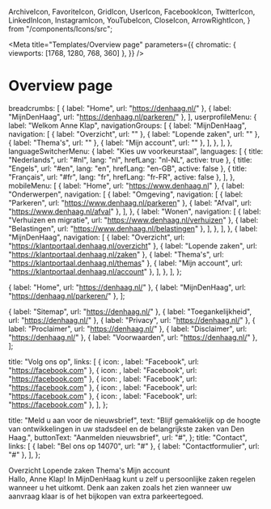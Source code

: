   ArchiveIcon,
  FavoriteIcon,
  GridIcon,
  UserIcon,
  FacebookIcon,
  TwitterIcon,
  LinkedInIcon,
  InstagramIcon,
  YouTubeIcon,
  CloseIcon,
  ArrowRightIcon,
} from "/components/Icons/src";



<Meta
  title="Templates/Overview page"
  parameters={{
    chromatic: { viewports: [1768, 1280, 768, 360] },
  }}
/>

# Overview page

  breadcrumbs: [
    { label: "Home", url: "https://denhaag.nl/" },
    { label: "MijnDenHaag", url: "https://denhaag.nl/parkeren/" },
  ],
  userprofileMenu: {
    label: "Welkom Anne Klap",
    navigationGroups: [
      {
        label: "MijnDenHaag",
        navigation: [
          { label: "Overzicht", url: "" },
          { label: "Lopende zaken", url: "" },
          { label: "Thema's", url: "" },
          { label: "Mijn account", url: "" },
        ],
      },
    ],
  },
  languageSwitcherMenu: {
    label: "Kies uw voorkeurstaal",
    languages: [
      { title: "Nederlands", url: "#nl", lang: "nl", hrefLang: "nl-NL", active: true },
      { title: "Engels", url: "#en", lang: "en", hrefLang: "en-GB", active: false },
      { title: "Français", url: "#fr", lang: "fr", hrefLang: "fr-FR", active: false },
    ],
  },
  mobileMenu: [
    { label: "Home", url: "https://www.denhaag.nl" },
    {
      label: "Onderwerpen",
      navigation: [
        {
          label: "Omgeving",
          navigation: [
            { label: "Parkeren", url: "https://www.denhaag.nl/parkeren" },
            { label: "Afval", url: "https://www.denhaag.nl/afval" },
          ],
        },
        {
          label: "Wonen",
          navigation: [
            { label: "Verhuizen en migratie", url: "https://www.denhaag.nl/verhuizen" },
            { label: "Belastingen", url: "https://www.denhaag.nl/belastingen" },
          ],
        },
      ],
    },
    {
      label: "MijnDenHaag",
      navigation: [
        { label: "Overzicht", url: "https://klantportaal.denhaag.nl/overzicht" },
        { label: "Lopende zaken", url: "https://klantportaal.denhaag.nl/zaken" },
        { label: "Thema's", url: "https://klantportaal.denhaag.nl/themas" },
        { label: "Mijn account", url: "https://klantportaal.denhaag.nl/account" },
      ],
    },
  ],
};

  { label: "Home", url: "https://denhaag.nl/" },
  { label: "MijnDenHaag", url: "https://denhaag.nl/parkeren/" },
];

  { label: "Sitemap", url: "https://denhaag.nl/" },
  { label: "Toegankelijkheid", url: "https://denhaag.nl/" },
  { label: "Privacy", url: "https://denhaag.nl/" },
  { label: "Proclaimer", url: "https://denhaag.nl/" },
  { label: "Disclaimer", url: "https://denhaag.nl/" },
  { label: "Voorwaarden", url: "https://denhaag.nl/" },
];

  title: "Volg ons op",
  links: [
    { icon: <FacebookIcon />, label: "Facebook", url: "https://facebook.com" },
    { icon: <TwitterIcon />, label: "Facebook", url: "https://facebook.com" },
    { icon: <LinkedInIcon />, label: "Facebook", url: "https://facebook.com" },
    { icon: <InstagramIcon />, label: "Facebook", url: "https://facebook.com" },
    { icon: <YouTubeIcon />, label: "Facebook", url: "https://facebook.com" },
  ],
};

  title: "Meld u aan voor de nieuwsbrief",
  text: "Blijf gemakkelijk op de hoogte van ontwikkelingen in uw stadsdeel en de belangrijkste zaken van Den Haag.",
  buttonText: "Aanmelden nieuwsbrief",
  url: "#",
};
  title: "Contact",
  links: [
    { label: "Bel ons op 14070", url: "#" },
    { label: "Contactformulier", url: "#" },
  ],
};


<Canvas>
  <Story name="Overview page">
    <Page>
      <PageHeader>
        <HeaderLogic {...exampleArgs} />
      </PageHeader>
      <ResponsiveContent className="denhaag-page-content denhaag-responsive-content--sidebar">
        <Sidenav>
          <SidenavList>
            <SidenavItem>
              <SidenavLink current={true}>
                <GridIcon />
                Overzicht
              </SidenavLink>
            </SidenavItem>
            <SidenavItem>
              <SidenavLink>
                <ArchiveIcon />
                Lopende zaken
              </SidenavLink>
            </SidenavItem>
            <SidenavItem>
              <SidenavLink>
                <FavoriteIcon />
                Thema's
              </SidenavLink>
            </SidenavItem>
            <SidenavItem>
              <SidenavLink>
                <UserIcon />
                Mijn account
              </SidenavLink>
            </SidenavItem>
          </SidenavList>
        </Sidenav>
        <main className="denhaag-page-content__main">
          <Heading2>Hallo, Anne Klap!</Heading2>
          <Paragraph>
            In MijnDenHaag kunt u zelf u persoonlijke zaken regelen wanneer u het uitkomt. Denk aan zaken zoals het zien
            wanneer uw aanvraag klaar is of het bijkopen van extra parkeertegoed.
          </Paragraph>
        </main>
      </ResponsiveContent>
      <PageFooter>
        <Footer
          newsletterData={newsletterData}
          contactData={contactData}
          legalData={footerLegalData}
          copyrightLabel={copyright}
          socialData={footerSocialData}
        />
      </PageFooter>
    </Page>
  </Story>
</Canvas>
